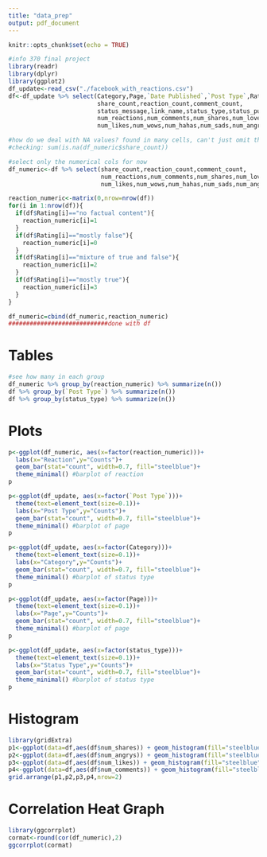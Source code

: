 ```yaml
---
title: "data_prep"
output: pdf_document
---
```


```r
knitr::opts_chunk$set(echo = TRUE)
```

```r
#info 370 final project
library(readr)
library(dplyr)
library(ggplot2)
df_update<-read_csv("./facebook_with_reactions.csv")
df<-df_update %>% select(Category,Page,`Date Published`,`Post Type`,Rating,
                         share_count,reaction_count,comment_count,
                         status_message,link_name,status_type,status_published,
                         num_reactions,num_comments,num_shares,num_loves,
                         num_likes,num_wows,num_hahas,num_sads,num_angrys)

#how do we deal with NA values? found in many cells, can't just omit them
#checking: sum(is.na(df_numeric$share_count))

#select only the numerical cols for now
df_numeric<-df %>% select(share_count,reaction_count,comment_count,
                          num_reactions,num_comments,num_shares,num_loves,
                          num_likes,num_wows,num_hahas,num_sads,num_angrys)

reaction_numeric<-matrix(0,nrow=nrow(df))
for(i in 1:nrow(df)){
  if(df$Rating[i]=="no factual content"){
    reaction_numeric[i]=1
  }
  if(df$Rating[i]=="mostly false"){
    reaction_numeric[i]=0
  }
  if(df$Rating[i]=="mixture of true and false"){
    reaction_numeric[i]=2
  }
  if(df$Rating[i]=="mostly true"){
    reaction_numeric[i]=3
  }
}

df_numeric=cbind(df_numeric,reaction_numeric)
############################done with df
```

# Tables
```r
#see how many in each group
df_numeric %>% group_by(reaction_numeric) %>% summarize(n())
df %>% group_by(`Post Type`) %>% summarize(n())
df %>% group_by(status_type) %>% summarize(n())
```

# Plots
```r
p<-ggplot(df_numeric, aes(x=factor(reaction_numeric)))+
  labs(x="Reaction",y="Counts")+
  geom_bar(stat="count", width=0.7, fill="steelblue")+
  theme_minimal() #barplot of reaction
p

p<-ggplot(df_update, aes(x=factor(`Post Type`)))+
  theme(text=element_text(size=0.1))+
  labs(x="Post Type",y="Counts")+
  geom_bar(stat="count", width=0.7, fill="steelblue")+
  theme_minimal() #barplot of page
p

p<-ggplot(df_update, aes(x=factor(Category)))+
  theme(text=element_text(size=0.1))+
  labs(x="Category",y="Counts")+
  geom_bar(stat="count", width=0.7, fill="steelblue")+
  theme_minimal() #barplot of status type
p

p<-ggplot(df_update, aes(x=factor(Page)))+
  theme(text=element_text(size=0.1))+
  labs(x="Page",y="Counts")+
  geom_bar(stat="count", width=0.7, fill="steelblue")+
  theme_minimal() #barplot of page
p

p<-ggplot(df_update, aes(x=factor(status_type)))+
  theme(text=element_text(size=0.1))+
  labs(x="Status Type",y="Counts")+
  geom_bar(stat="count", width=0.7, fill="steelblue")+
  theme_minimal() #barplot of status type
p
```

# Histogram
```r

library(gridExtra)
p1<-ggplot(data=df,aes(df$num_shares)) + geom_histogram(fill="steelblue")
p2<-ggplot(data=df,aes(df$num_angrys)) + geom_histogram(fill="steelblue")
p3<-ggplot(data=df,aes(df$num_likes)) + geom_histogram(fill="steelblue")
p4<-ggplot(data=df,aes(df$num_comments)) + geom_histogram(fill="steelblue")
grid.arrange(p1,p2,p3,p4,nrow=2)
```

# Correlation Heat Graph
```r

library(ggcorrplot)
cormat<-round(cor(df_numeric),2)
ggcorrplot(cormat)
```